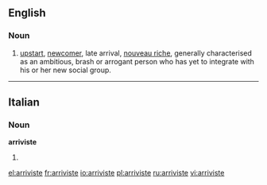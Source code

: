==English==

===Noun===
{{en-noun}}

# [[upstart]], [[newcomer]], late arrival, [[nouveau riche]], generally characterised as an ambitious, brash or arrogant person who has yet to integrate with his or her new social group.

----

==Italian==

===Noun===
'''arriviste''' {{f}}

# {{plural of|[[arrivista]]|lang=Italian}}

[[el:arriviste]]
[[fr:arriviste]]
[[io:arriviste]]
[[pl:arriviste]]
[[ru:arriviste]]
[[vi:arriviste]]